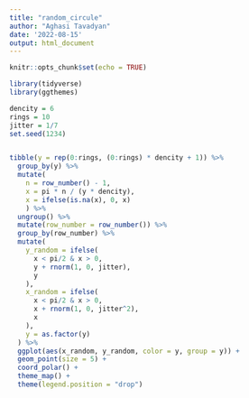 ---
title: "random_circule"
author: "Aghasi Tavadyan"
date: '2022-08-15'
output: html_document
---

```{r setup, include=FALSE}
knitr::opts_chunk$set(echo = TRUE)
```

```{r}
library(tidyverse)
library(ggthemes)
```

```{r}
dencity = 6
rings = 10
jitter = 1/7
set.seed(1234)


tibble(y = rep(0:rings, (0:rings) * dencity + 1)) %>% 
  group_by(y) %>% 
  mutate(
    n = row_number() - 1,
    x = pi * n / (y * dencity),
    x = ifelse(is.na(x), 0, x)
    ) %>% 
  ungroup() %>%
  mutate(row_number = row_number()) %>% 
  group_by(row_number) %>% 
  mutate(
    y_random = ifelse(
      x < pi/2 & x > 0,
      y + rnorm(1, 0, jitter),
      y
    ),
    x_random = ifelse(
      x < pi/2 & x > 0,
      x + rnorm(1, 0, jitter^2),
      x
    ),
    y = as.factor(y)
  ) %>%
  ggplot(aes(x_random, y_random, color = y, group = y)) +
  geom_point(size = 5) +
  coord_polar() +
  theme_map() +
  theme(legend.position = "drop")
```


